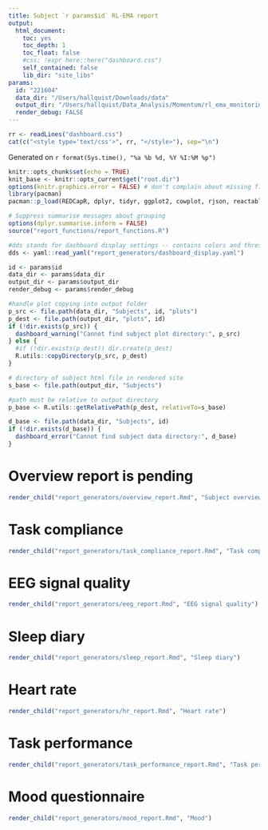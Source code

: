 ```yaml
---
title: Subject `r params$id` RL-EMA report
output:
  html_document:
    toc: yes
    toc_depth: 1
    toc_float: false
    #css: !expr here::here("dashboard.css")
    self_contained: false
    lib_dir: "site_libs"
params:
  id: "221604"
  data_dir: "/Users/hallquist/Downloads/data"
  output_dir: "/Users/hallquist/Data_Analysis/Momentum/rl_ema_monitoring/rmarkdown_site/rendered_site"
  render_debug: FALSE
---
```


```r
rr <- readLines("dashboard.css")
cat(c("<style type='text/css'>", rr, "</style>"), sep="\n")
```

Generated on `r format(Sys.time(), "%a %b %d, %Y %I:%M %p")`

```r
knitr::opts_chunk$set(echo = TRUE)
knit_base <- knitr::opts_current$get("root.dir")
options(knitr.graphics.error = FALSE) # don't complain about missing figures
library(pacman)
pacman::p_load(REDCapR, dplyr, tidyr, ggplot2, cowplot, rjson, reactable, reactablefmtr, checkmate, htmltools)

# Suppress summarise messages about grouping
options(dplyr.summarise.inform = FALSE)
source("report_functions/report_functions.R")

#dds stands for dashboard display settings -- contains colors and thresholds
dds <- yaml::read_yaml("report_generators/dashboard_display.yaml")

id <- params$id
data_dir <- params$data_dir
output_dir <- params$output_dir
render_debug <- params$render_debug

#handle plot copying into output folder
p_src <- file.path(data_dir, "Subjects", id, "plots")
p_dest <- file.path(output_dir, "plots", id)
if (!dir.exists(p_src)) {
  dashboard_warning("Cannot find subject plot directory:", p_src)
} else {
  #if (!dir.exists(p_dest)) dir.create(p_dest)
  R.utils::copyDirectory(p_src, p_dest)
}

# directory of subject html file in rendered site
s_base <- file.path(output_dir, "Subjects")

#path must be relative to output directory
p_base <- R.utils::getRelativePath(p_dest, relativeTo=s_base)

d_base <- file.path(data_dir, "Subjects", id)
if (!dir.exists(d_base)) {
  dashboard_error("Cannot find subject data directory:", d_base)
} 
```

<!--
Note: When the top-level headers for each section were in the respective report_generators,
I tried using top-level blank sections below to force the close of .tabset tabs
in cases where the rendering fails. Otherwise, the error messages will get
folded into the preceding tabset and be hard for the user to see. These blank
sections are not added to the TOC and should not have any negative effects.
# {.unlisted .unnumbered .toc-ignore}
https://stackoverflow.com/questions/38062706/rmarkdown-how-to-end-tabbed-content
I have now moved to including the top-level headers inline in the Rmd so that these are always
rendered prior to any knitting of the child report
-->

# Overview report is pending
```r
render_child("report_generators/overview_report.Rmd", "Subject overview")
```

# Task compliance {.tabset}
```r
render_child("report_generators/task_compliance_report.Rmd", "Task compliance")
```

# EEG signal quality {.tabset}
```r
render_child("report_generators/eeg_report.Rmd", "EEG signal quality")
```

# Sleep diary {.tabset}
```r
render_child("report_generators/sleep_report.Rmd", "Sleep diary")
```

# Heart rate {.tabset}
```r
render_child("report_generators/hr_report.Rmd", "Heart rate")
```

# Task performance {.tabset}
```r
render_child("report_generators/task_performance_report.Rmd", "Task performance")
```

# Mood questionnaire {.tabset}
```r
render_child("report_generators/mood_report.Rmd", "Mood")
```
